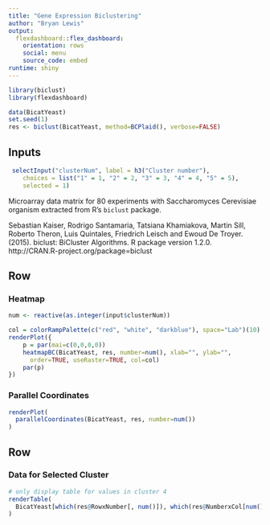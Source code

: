 ```yaml
---
title: "Gene Expression Biclustering"
author: "Bryan Lewis"
output: 
  flexdashboard::flex_dashboard:
    orientation: rows
    social: menu
    source_code: embed
runtime: shiny
---
```


```r
library(biclust)
library(flexdashboard)

data(BicatYeast)
set.seed(1)
res <- biclust(BicatYeast, method=BCPlaid(), verbose=FALSE)
```

Inputs {.sidebar}
-----------------------------------------------------------------------

```r
 selectInput("clusterNum", label = h3("Cluster number"), 
    choices = list("1" = 1, "2" = 2, "3" = 3, "4" = 4, "5" = 5), 
    selected = 1)
```

Microarray data matrix for 80 experiments with Saccharomyces Cerevisiae
organism extracted from R's `biclust` package.

Sebastian Kaiser, Rodrigo Santamaria, Tatsiana Khamiakova, Martin Sill, Roberto
  Theron, Luis Quintales, Friedrich Leisch and Ewoud De Troyer. (2015). biclust:
  BiCluster Algorithms. R package version 1.2.0.
  http://CRAN.R-project.org/package=biclust

Row
-----------------------------------------------------------------------

### Heatmap
    
```r

num <- reactive(as.integer(input$clusterNum))

col = colorRampPalette(c("red", "white", "darkblue"), space="Lab")(10)
renderPlot({
    p = par(mai=c(0,0,0,0))
    heatmapBC(BicatYeast, res, number=num(), xlab="", ylab="",
      order=TRUE, useRaster=TRUE, col=col)
    par(p)
})
```

### Parallel Coordinates
    
```r
renderPlot(
  parallelCoordinates(BicatYeast, res, number=num())
)
```
   
Row
-----------------------------------------------------------------------

### Data for Selected Cluster

```r
# only display table for values in cluster 4
renderTable(
  BicatYeast[which(res@RowxNumber[, num()]), which(res@NumberxCol[num(), ])]
)
```


